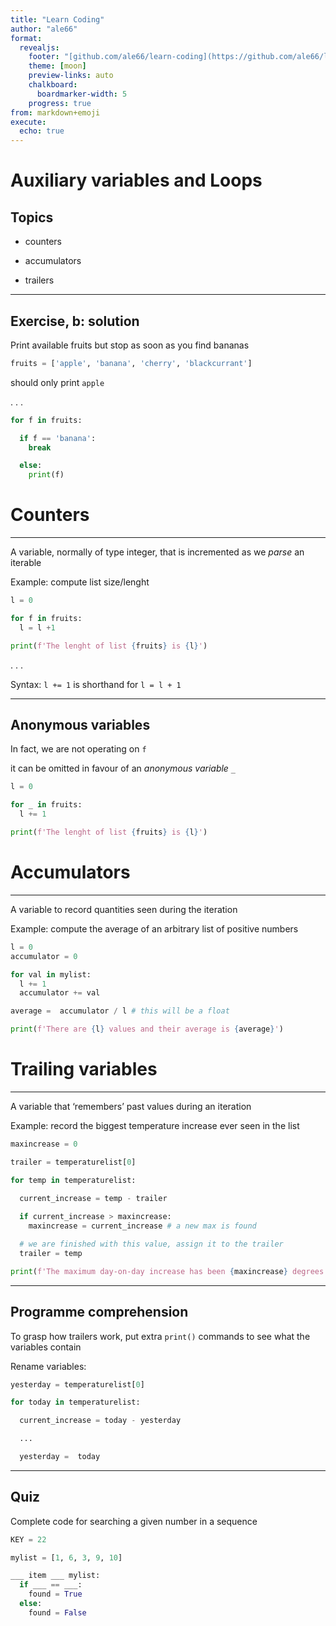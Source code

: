 ```yaml
---
title: "Learn Coding"
author: "ale66"
format: 
  revealjs:
    footer: "[github.com/ale66/learn-coding](https://github.com/ale66/learn-coding)&nbsp;&nbsp;&nbsp;"
    theme: [moon]
    preview-links: auto
    chalkboard: 
      boardmarker-width: 5
    progress: true
from: markdown+emoji
execute:
  echo: true
---
```


# Auxiliary variables and Loops


## Topics

- counters 
  
- accumulators

- trailers


---

## Exercise, b: solution

Print available fruits but stop as soon as you find bananas

```python
fruits = ['apple', 'banana', 'cherry', 'blackcurrant']
```

should only print ``apple``

. . . 

```python
for f in fruits:

  if f == 'banana':
    break

  else:
    print(f)
```

# Counters

---

A variable, normally of type integer, that is incremented as we *parse* an iterable

Example: compute list size/lenght

```python
l = 0

for f in fruits:
  l = l +1

print(f'The lenght of list {fruits} is {l}')
```

. . . 

Syntax: ``l += 1`` is shorthand for ``l = l + 1``


--- 

## Anonymous variables

In fact, we are not operating on ``f``

it can be omitted in favour of an *anonymous variable* ``_``

```python
l = 0

for _ in fruits:
  l += 1

print(f'The lenght of list {fruits} is {l}')
```


# Accumulators


---

A variable to record quantities seen during the iteration

Example: compute the average of an arbitrary list of positive numbers


```python
l = 0
accumulator = 0

for val in mylist:
  l += 1
  accumulator += val

average =  accumulator / l # this will be a float

print(f'There are {l} values and their average is {average}')
```


# Trailing variables

---

A variable that 'remembers' past values during an iteration

Example: record the biggest temperature increase ever seen in the list 

```python
maxincrease = 0

trailer = temperaturelist[0]

for temp in temperaturelist:

  current_increase = temp - trailer
  
  if current_increase > maxincrease:
    maxincrease = current_increase # a new max is found

  # we are finished with this value, assign it to the trailer
  trailer = temp

print(f'The maximum day-on-day increase has been {maxincrease} degrees')
```


---

## Programme comprehension

To grasp how trailers work, put extra ``print()`` commands to see what the variables contain

Rename variables:


```python
yesterday = temperaturelist[0]

for today in temperaturelist:

  current_increase = today - yesterday

  ...

  yesterday =  today
```

---

## Quiz

Complete code for searching a given number in a sequence

```python
KEY = 22

mylist = [1, 6, 3, 9, 10]

___ item ___ mylist:
  if ___ == ___:
    found = True
  else:
    found = False
```
